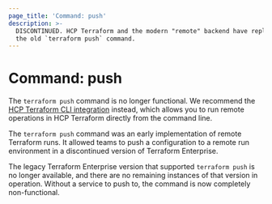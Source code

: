 ```yaml
---
page_title: 'Command: push'
description: >-
  DISCONTINUED. HCP Terraform and the modern "remote" backend have replaced
  the old `terraform push` command.
---
```


# Command: push

<Warning>
  
The `terraform push` command is no longer functional. We recommend the [HCP Terraform CLI integration](/terraform/cli/cloud) instead, which allows you to run remote operations in HCP Terraform directly from the command line.

</Warning>

The `terraform push` command was an early implementation of remote Terraform runs. It allowed teams to push a configuration to a remote run environment in a discontinued version of Terraform Enterprise.

The legacy Terraform Enterprise version that supported `terraform push` is no longer available, and there are no remaining instances of that version in operation. Without a service to push to, the command is now completely non-functional.
